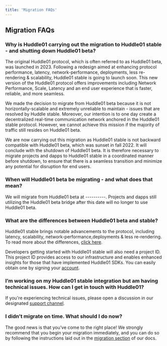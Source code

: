 ```yaml
---
title: 'Migration FAQs'
---
```


## Migration FAQs

### Why is Huddle01 carrying out the migration to Huddle01 stable - and shutting down Huddle01 beta?

The original Huddle01 protocol, which is often referred to as Huddle01 beta, was launched in 2023. 
Following a redesign aimed at enhancing protocol performance, latency, network-performance, deployments, less re-rendering & scalability, Huddle01 stable is going to launch soon. 
This new version of the Huddle01 protocol offers improvements including Network Performance, Scale, Latency and an end user experience that is faster, reliable, and more seamless.


We made the decision to migrate from Huddle01 beta because it is not horizontally-scalable and extremely unreliable to maintain - issues that are resolved by Huddle stable.
 Moreover, our intention is to one day create a decentralized real-time communication network anchored in the Huddle01 stable protocol. 
However, we cannot achieve this mission if the majority of traffic still resides on Huddle01 beta.


We are now carrying out this migration as Huddle01 stable is not backward compatible with Huddle01 beta, which was sunset in fall 2022.
It will conclude with the shutdown of Huddle01 beta. It is therefore necessary to migrate projects and dapps to Huddle01 stable in a coordinated manner before shutdown, to ensure that there is a seamless transition and minimize any potential for disruption for end users.

### When will Huddle01 beta  be migrating - and what does that mean?
We will migrate from Huddle01 beta at ----------. Projects and dapps still utilizing the Huddle01 beta bridge after this date will no longer to use Huddle01 beta.


### What are the differences between Huddle01 beta and stable?
Huddle01 stable brings notable advancements to the protocol, including latency, scalability, network-performance,deployments & less re-rendering. To read more about the differences, [click here](../get-started.mdx).

Developers getting started with Huddle01 stable will also need a project ID. This project ID provides access to our infrastructure and enables enhanced insights for those that have implemented Huddle01 SDKs.
You can easily obtain one by signing your [account](../api-keys).


### I’m working on my Huddle01 stable integration but am having technical issues. How can I get in touch with Huddle01?
If you're experiencing technical issues, please open a discussion in our designated [support channel](https://discord.com/invite/huddle01-890224574761926756).



### I didn’t migrate on time. What should I do now?
The good news is that you’ve come to the right place! 
We strongly recommend that you begin your migration immediately, and you can do so by following the instructions laid out in the [migration section](../migration.mdx) of our docs.

